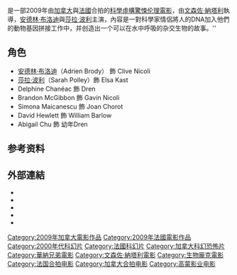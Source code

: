 {{noteTA
|1=zh-cn:人兽杂交; zh-hk:接種; zh-tw:人工進化;
|G1=Show
|G2=Movie
}}
{{Infobox film
| name           = 人工進化
|original_name   = ''Splice''
| image          = Splice-poster.jpg
| caption        = 
| director       = [[文森佐·納塔利|文森佐·納塔利]]
| producer       = 史蒂夫·霍班<br />[[吉勒摩·戴托羅|吉勒摩·戴托羅]]
| screenplay     = 文森佐·納塔利<br />道格·泰勒<br />安托瓦内·特特·里科比
| story          = 文森佐·納塔利<br />安托瓦内·特里·布赖恩特
| starring       = [[安德林·布洛迪|安德林·布洛迪]]<br />[[莎拉·波莉|莎拉·波莉]]<br />[[戴尔芬·尚内亚克|戴尔芬·尚内亚克]]
| music          = 西里尔·奥福
| cinematography = 加贺·永田
| editing        = 米歇尔·康罗伊
| studio         = [[Copperheart_Entertainment|Copperheart Entertainment]]<br />[[Gaumont_British|Gaumont]]<ref name=ign>{{cite web|url=http://movies.ign.com/articles/107/1078857p1.html|title=Splice Set for U.S. Release: Summer date set for Brody sci-fi flick|publisher=[[IGN|IGN]]|date=19 March 2010|accessdate=2011-02-05|archive-date=2010-03-25|archive-url=https://web.archive.org/web/20100325132700/http://movies.ign.com/articles/107/1078857p1.html|dead-url=no}}</ref>
| distributor    = [[Dark_Castle_Entertainment|Dark Castle Entertainment]]<br />[[華納兄弟|華納兄弟]]<br />[[Optimum_Releasing|Optimum Releasing]] (UK)<br />[[Madman_Entertainment|Madman Entertainment]] (澳大利亞 & 紐西蘭)
| released       = [[西切斯電影節|西切斯電影節]]：2009年10月6日<br />北美：2010年6月4日<br />臺灣：2010年7月30日
| runtime        = 104分鐘
| country        = 加拿大<br />法國
| language       = 英語
| budget         = $26 百萬<ref name="bom">{{cite web|url=http://www.boxofficemojo.com/movies/?id=splice.htm|title=Splice (2010) - Box Office Mojo|work=[[Box_Office_Mojo|Box Office Mojo]]|accessdate=8 June 2010|archive-date=2015-11-22|archive-url=https://web.archive.org/web/20151122131622/http://www.boxofficemojo.com/movies/?id=splice.htm|dead-url=no}}</ref>
| gross          = $25,666,735<ref name="bom" />
| hk_name = 接種
| tw_name = 人工進化
| cn_name = 人兽杂交
}}

{{作品名稱|name=''Splice''|hk=接種|tw=人工進化|cn=人兽杂交}}是一部2009年由[[加拿大|加拿大]]與[[法國|法國]]合拍的[[科學虛構|科學虛構]][[驚悚伦理電影|驚悚伦理電影]]，由[[文森佐·納塔利|文森佐·納塔利]]執導，[[安德林·布洛迪|安德林·布洛迪]]與[[莎拉·波莉|莎拉·波利]]主演，內容是一對科學家情侶將人的DNA加入他們的動物基因拼接工作中，并创造出一个可以在水中呼吸的杂交生物的故事。''

==角色==
*[[安德林·布洛迪|安德林·布洛迪]]（Adrien Brody） 飾 Clive Nicoli
*[[莎拉·波莉|莎拉·波利]]（Sarah Polley）飾 Elsa Kast
*Delphine Chanéac 飾 Dren
*Brandon McGibbon 飾 Gavin Nicoli
*Simona Maicanescu 飾 Joan Chorot
*David Hewlett 飾 William Barlow
*Abigail Chu 飾 幼年Dren

==参考资料==
{{reflist}}

== 外部連結 ==
* {{imdb title|1017460|Splice}}
* {{rotten-tomatoes|1208173-splice|Splice}}
* {{metacritic film|splice|Splice}}
* {{mojo title|Splice|Splice}}
* {{Amg movie|420061|Splice}}

{{Vincenzo Natali}}
{{黑暗城堡娱乐公司}}
{{DEFAULTSORT:Splice}}
[[Category:2009年加拿大電影作品|Category:2009年加拿大電影作品]]
[[Category:2009年法國電影作品|Category:2009年法國電影作品]]
[[Category:2000年代科幻片|Category:2000年代科幻片]]
[[Category:法國科幻片|Category:法國科幻片]]
[[Category:加拿大科幻恐怖片|Category:加拿大科幻恐怖片]]
[[Category:華納兄弟電影|Category:華納兄弟電影]]
[[Category:文森佐·納塔利電影|Category:文森佐·納塔利電影]]
[[Category:生物龐克電影|Category:生物龐克電影]]
[[Category:法国合拍电影|Category:法国合拍电影]]
[[Category:加拿大合拍电影|Category:加拿大合拍电影]]
[[Category:高蒙影业电影|Category:高蒙影业电影]]